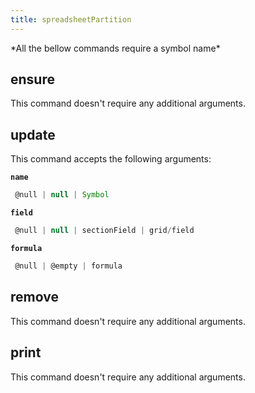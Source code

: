```yaml
---
title: spreadsheetPartition
---
```



  <Callout type="error" emoji="">
   *All the bellow commands require a symbol name*
  </Callout>

## ensure

This command doesn't require any additional arguments.


## update

This command accepts the following arguments:

**`name`**
```js filename="type"
 @null | null | Symbol
```
**`field`**
```js filename="type"
 @null | null | sectionField | grid/field
```
**`formula`**
```js filename="type"
 @null | @empty | formula
```

## remove

This command doesn't require any additional arguments.


## print

This command doesn't require any additional arguments.


